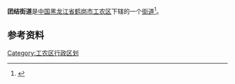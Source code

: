 {{中国乡级行政区
| 行政区全称 = 团结街道
| 上级行政区 = [[黑龙江省|黑龙江省]][[鹤岗市|鹤岗市]][[工农区|工农区]]
| 行政区类别 = [[街道|街道]]
| LowerDivisions = 4个社区
| 行政区划代码 = 230403006
| 总面积 = 
| 户籍人口 = 
| 常住人口 = 
| 行政区划 = 
| 官方网站 =
| 邮政编码 =154100
| 毗邻行政区 =
}}

'''团结街道'''是[[中国|中国]][[黑龙江省|黑龙江省]][[鹤岗市|鹤岗市]][[工农区|工农区]]下辖的一个[[街道|街道]]<ref>{{Cite web |url=http://www.chinaquhua.cn/heilongjiang/ |title=团结街道 |accessdate=2011-08-26 |archive-date=2011-08-22 |archive-url=https://web.archive.org/web/20110822123644/http://www.chinaquhua.cn/heilongjiang/ |dead-url=yes }}</ref>。

==参考资料==
{{reflist}}

{{工农区行政区划}}

[[Category:工农区行政区划|Category:工农区行政区划]]

{{黑龙江小作品}}
